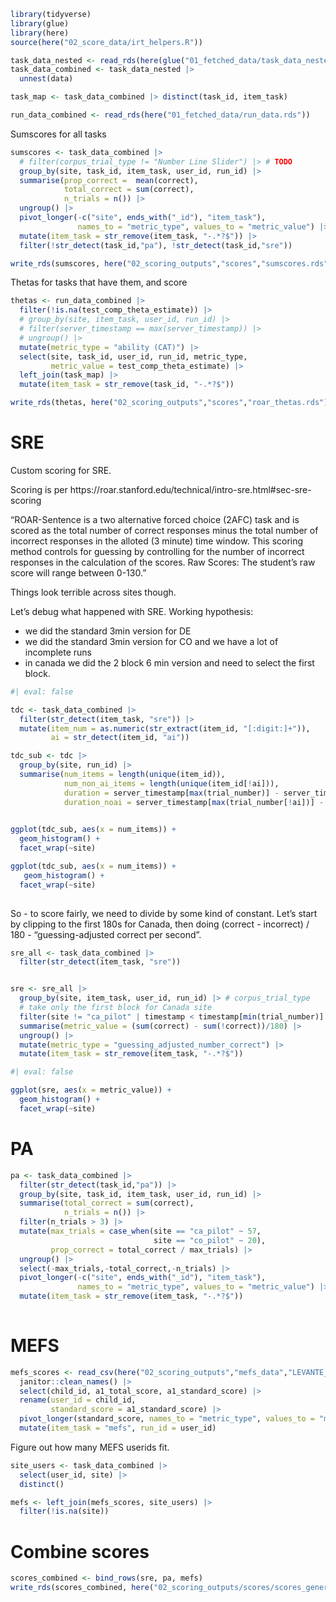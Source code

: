 ```r
library(tidyverse)
library(glue)
library(here)
source(here("02_score_data/irt_helpers.R"))

task_data_nested <- read_rds(here(glue("01_fetched_data/task_data_nested.rds")))
task_data_combined <- task_data_nested |>
  unnest(data)

task_map <- task_data_combined |> distinct(task_id, item_task)

run_data_combined <- read_rds(here("01_fetched_data/run_data.rds"))
```

Sumscores for all tasks

```r
sumscores <- task_data_combined |>
  # filter(corpus_trial_type != "Number Line Slider") |> # TODO
  group_by(site, task_id, item_task, user_id, run_id) |>
  summarise(prop_correct =  mean(correct),
            total_correct = sum(correct),
            n_trials = n()) |>
  ungroup() |>
  pivot_longer(-c("site", ends_with("_id"), "item_task"),
               names_to = "metric_type", values_to = "metric_value") |>
  mutate(item_task = str_remove(item_task, "-.*?$")) |>
  filter(!str_detect(task_id,"pa"), !str_detect(task_id,"sre"))

write_rds(sumscores, here("02_scoring_outputs","scores","sumscores.rds"))
```

Thetas for tasks that have them, and score

```r
thetas <- run_data_combined |>
  filter(!is.na(test_comp_theta_estimate)) |>
  # group_by(site, item_task, user_id, run_id) |>
  # filter(server_timestamp == max(server_timestamp)) |>
  # ungroup() |>
  mutate(metric_type = "ability (CAT)") |>
  select(site, task_id, user_id, run_id, metric_type,
         metric_value = test_comp_theta_estimate) |>
  left_join(task_map) |>
  mutate(item_task = str_remove(task_id, "-.*?$"))

write_rds(thetas, here("02_scoring_outputs","scores","roar_thetas.rds"))
```

# SRE

Custom scoring for SRE. 

Scoring is per https://roar.stanford.edu/technical/intro-sre.html#sec-sre-scoring

"ROAR-Sentence is a two alternative forced choice (2AFC) task and is scored as the total number of correct responses minus the total number of incorrect responses in the alloted (3 minute) time window. This scoring method controls for guessing by controlling for the number of incorrect responses in the calculation of the scores. Raw Scores: The student’s raw score will range between 0-130."

Things look terrible across sites though. 

Let's debug what happened with SRE. Working hypothesis: 

- we did the standard 3min version for DE
- we did the standard 3min version for CO and we have a lot of incomplete runs
- in canada we did the 2 block 6 min version and need to select the first block.

```r
#| eval: false

tdc <- task_data_combined |>
  filter(str_detect(item_task, "sre")) |>
  mutate(item_num = as.numeric(str_extract(item_id, "[:digit:]+")), 
         ai = str_detect(item_id, "ai"))

tdc_sub <- tdc |>
  group_by(site, run_id) |>
  summarise(num_items = length(unique(item_id)), 
            num_non_ai_items = length(unique(item_id[!ai])), 
            duration = server_timestamp[max(trial_number)] - server_timestamp[min(trial_number)], 
            duration_noai = server_timestamp[max(trial_number[!ai])] - server_timestamp[min(trial_number[!ai])])

  
ggplot(tdc_sub, aes(x = num_items)) + 
  geom_histogram() + 
  facet_wrap(~site)

ggplot(tdc_sub, aes(x = num_items)) + 
   geom_histogram() + 
  facet_wrap(~site)
  
```


So - to score fairly, we need to divide by some kind of constant. Let's start by clipping to the first 180s for Canada, then doing (correct - incorrect) / 180 - "guessing-adjusted correct per second".

```r

sre_all <- task_data_combined |>
  filter(str_detect(item_task, "sre")) 


sre <- sre_all |>
  group_by(site, item_task, user_id, run_id) |> # corpus_trial_type
  # take only the first block for Canada site
  filter(site != "ca_pilot" | timestamp < timestamp[min(trial_number)] + 180) |>
  summarise(metric_value = (sum(correct) - sum(!correct))/180) |>
  ungroup() |>
  mutate(metric_type = "guessing_adjusted_number_correct") |>
  mutate(item_task = str_remove(item_task, "-.*?$"))
```

```r
#| eval: false

ggplot(sre, aes(x = metric_value)) + 
  geom_histogram() + 
  facet_wrap(~site)
```

# PA

```r
pa <- task_data_combined |>
  filter(str_detect(task_id,"pa")) |>
  group_by(site, task_id, item_task, user_id, run_id) |>
  summarise(total_correct = sum(correct),
            n_trials = n()) |>
  filter(n_trials > 3) |>
  mutate(max_trials = case_when(site == "ca_pilot" ~ 57,
                                site == "co_pilot" ~ 20), 
         prop_correct = total_correct / max_trials) |>
  ungroup() |>
  select(-max_trials,-total_correct,-n_trials) |>
  pivot_longer(-c("site", ends_with("_id"), "item_task"),
               names_to = "metric_type", values_to = "metric_value") |>
  mutate(item_task = str_remove(item_task, "-.*?$")) 
  
```




# MEFS

```r
mefs_scores <- read_csv(here("02_scoring_outputs","mefs_data","LEVANTE_20250403_1132.csv")) |>
  janitor::clean_names() |>
  select(child_id, a1_total_score, a1_standard_score) |>
  rename(user_id = child_id, 
         standard_score = a1_standard_score) |>
  pivot_longer(standard_score, names_to = "metric_type", values_to = "metric_value") |>
  mutate(item_task = "mefs", run_id = user_id)
```

Figure out how many MEFS userids fit. 

```r
site_users <- task_data_combined |>
  select(user_id, site) |>
  distinct() 

mefs <- left_join(mefs_scores, site_users) |>
  filter(!is.na(site))
```

#  Combine scores

```r
scores_combined <- bind_rows(sre, pa, mefs)
write_rds(scores_combined, here("02_scoring_outputs/scores/scores_general.rds"))
```
